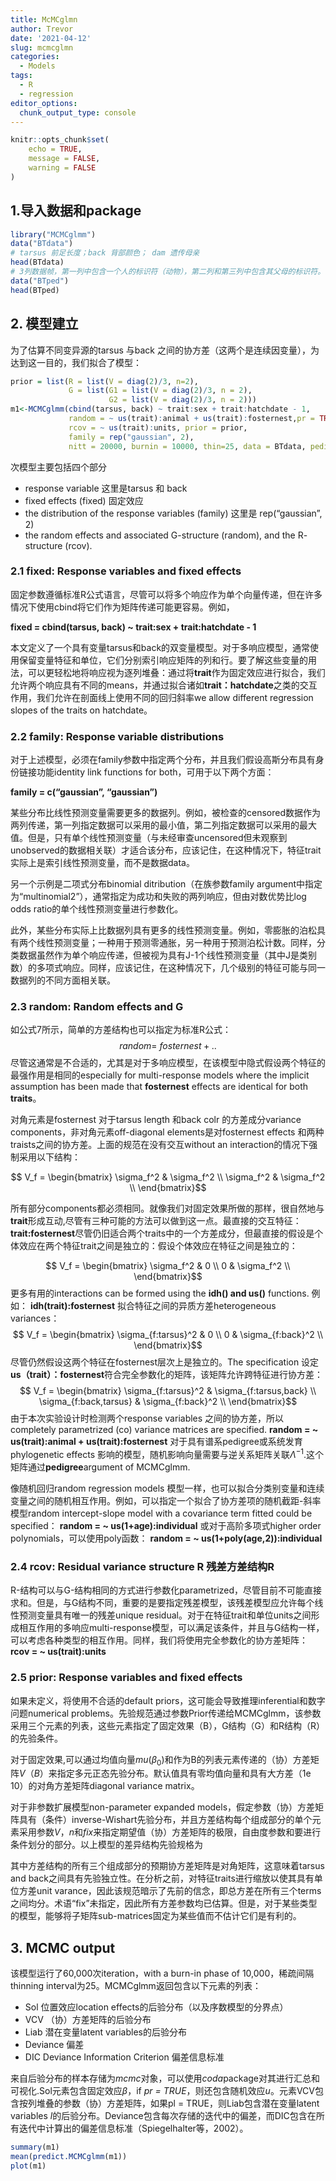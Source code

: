 ```yaml
---
title: McMCglmn
author: Trevor
date: '2021-04-12'
slug: mcmcglmn
categories:
  - Models
tags:
  - R
  - regression
editor_options: 
  chunk_output_type: console
---
```

```r
knitr::opts_chunk$set(
	echo = TRUE,
	message = FALSE,
	warning = FALSE
)
```

## 1.导入数据和package
```r
library("MCMCglmm")
data("BTdata")
# tarsus 前足长度；back 背部颜色； dam 遗传母亲
head(BTdata)
# 3列数据帧，第一列中包含一个人的标识符（动物），第二列和第三列中包含其父母的标识符。
data("BTped")
head(BTped)
```
## 2. 模型建立
为了估算不同变异源的tarsus 与back 之间的协方差（这两个是连续因变量），为达到这一目的，我们拟合了模型：
```r
prior = list(R = list(V = diag(2)/3, n=2),
             G = list(G1 = list(V = diag(2)/3, n = 2),
                      G2 = list(V = diag(2)/3, n = 2)))
m1<-MCMCglmm(cbind(tarsus, back) ~ trait:sex + trait:hatchdate - 1,
             random = ~ us(trait):animal + us(trait):fosternest,pr = TRUE,
             rcov = ~ us(trait):units, prior = prior,
             family = rep("gaussian", 2),
             nitt = 20000, burnin = 10000, thin=25, data = BTdata, pedigree=BTped)
```
次模型主要包括四个部分

* response variable           这里是tarsus 和 back
* fixed effects (fixed) 固定效应        
* the distribution of the response variables (family)  这里是 rep("gaussian", 2) 
* the random effects and associated G-structure (random), and the R- structure (rcov). 

### 2.1 fixed: Response variables and fixed effects
固定参数遵循标准R公式语言，尽管可以将多个响应作为单个向量传递，但在许多情况下使用cbind将它们作为矩阵传递可能更容易。例如，

**fixed = cbind(tarsus, back) ~ trait:sex + trait:hatchdate - 1**

本文定义了一个具有变量tarsus和back的双变量模型。对于多响应模型，通常使用保留变量特征和单位，它们分别索引响应矩阵的列和行。要了解这些变量的用法，可以更轻松地将响应视为逐列堆叠：通过将**trait**作为固定效应进行拟合，我们允许两个响应具有不同的means，并通过拟合诸如**trait：hatchdate**之类的交互作用，我们允许在剖面线上使用不同的回归斜率we allow different regression slopes of the traits on hatchdate。

### 2.2 family: Response variable distributions
对于上述模型，必须在family参数中指定两个分布，并且我们假设高斯分布具有身份链接功能identity link functions for both，可用于以下两个方面：

**family = c("gaussian", "gaussian")**

某些分布比线性预测变量需要更多的数据列。例如，被检查的censored数据作为两列传递，第一列指定数据可以采用的最小值，第二列指定数据可以采用的最大值。但是，只有单个线性预测变量（与未经审查uncensored但未观察到unobserved的数据相关联）才适合该分布，应该记住，在这种情况下，特征trait实际上是索引线性预测变量，而不是数据data。

另一个示例是二项式分布binomial ditribution（在族参数family argument中指定为“multinomial2”），通常指定为成功和失败的两列响应，但由对数优势比log odds ratio的单个线性预测变量进行参数化。

此外，某些分布实际上比数据列具有更多的线性预测变量。例如，零膨胀的泊松具有两个线性预测变量；一种用于预测零通胀，另一种用于预测泊松计数。同样，分类数据虽然作为单个响应传递，但被视为具有J-1个线性预测变量（其中J是类别数）的多项式响应。同样，应该记住，在这种情况下，几个级别的特征可能与同一数据列的不同方面相关联。

### 2.3 random: Random effects and G
如公式7所示，简单的方差结构也可以指定为标准R公式：
$$random = ~ fosternest + ..$$
尽管这通常是不合适的，尤其是对于多响应模型，在该模型中隐式假设两个特征的最强作用是相同的especially for multi-response models where the implicit assumption has been made that **fosternest** effects are identical for both **traits**。


对角元素是fosternest 对于tarsus length 和back colr 的方差成分variance components，非对角元素off-diagonal elements是对fosternest effects 和两种traists之间的协方差。上面的规范在没有交互without an interaction的情况下强制采用以下结构：

$$ V_f = \begin{bmatrix}
\sigma_f^2   & \sigma_f^2      \\
\sigma_f^2 & \sigma_f^2 \\
\end{bmatrix}$$

所有部分components都必须相同。就像我们对固定效果所做的那样，很自然地与**trait**形成互动,尽管有三种可能的方法可以做到这一点。最直接的交互特征：**trait:fosternest**尽管仍旧适合两个traits中的一个方差成分，但最直接的假设是个体效应在两个特征trait之间是独立的：假设个体效应在特征之间是独立的：

$$ V_f = \begin{bmatrix}
\sigma_f^2   & 0     \\
0            & \sigma_f^2 \\
\end{bmatrix}$$
更多有用的interactions can be formed using the **idh() and us()** functions. 例如：
**idh(trait):fosternest** 拟合特征之间的异质方差heterogeneous variances：
$$ V_f = \begin{bmatrix}
\sigma_{f:tarsus}^2   & 0     \\
0            & \sigma_{f:back}^2 \\
\end{bmatrix}$$
尽管仍然假设这两个特征在fosternest层次上是独立的。The specification 设定**us（trait）：fosternest**符合完全参数化的矩阵，该矩阵允许跨特征进行协方差：
$$ V_f = \begin{bmatrix}
\sigma_{f:tarsus}^2   & \sigma_{f:tarsus,back}      \\
\sigma_{f:back,tarsus}            & \sigma_{f:back}^2 \\
\end{bmatrix}$$
由于本次实验设计时检测两个response variables 之间的协方差，所以completely parametrized (co) variance matrices are specified.
**random = ~ us(trait):animal + us(trait):fosternest**
对于具有谱系pedigree或系统发育phylogenetic effects 影响的模型，随机影响向量需要与逆关系矩阵关联$\Lambda^{-1}$.这个矩阵通过**pedigree**argument of MCMCglmm. 

像随机回归random regression models 模型一样，也可以拟合分类别变量和连续变量之间的随机相互作用。例如，可以指定一个拟合了协方差项的随机截距-斜率模型random intercept-slope model with a covariance term fitted could be specified：
**random = ~ us(1+age):individual**
或对于高阶多项式higher order polynomials，可以使用poly函数：
**random = ~ us(1+poly(age,2)):individual**


### 2.4 rcov: Residual variance structure R 残差方差结构R
R-结构可以与G-结构相同的方式进行参数化parametrized，尽管目前不可能直接求和。但是，与G结构不同，重要的是要指定残差模型，该残差模型应允许每个线性预测变量具有唯一的残差unique residual。对于在特征trait和单位units之间形成相互作用的多响应multi-response模型，可以满足该条件，并且与G结构一样，可以考虑各种类型的相互作用。同样，我们将使用完全参数化的协方差矩阵：
**rcov = ~ us(trait):units**

### 2.5 prior: Response variables and fixed effects
如果未定义，将使用不合适的default priors，这可能会导致推理inferential和数字问题numerical problems。先验规范通过参数Prior传递给MCMCglmm，该参数采用三个元素的列表，这些元素指定了固定效果（B），G结构（G）和R结构（R）的先验条件。

对于固定效果,可以通过均值向量$mu(\beta_0)$和作为B的列表元素传递的（协）方差矩阵$V（B）$来指定多元正态先验分布。默认值具有零均值向量和具有大方差（1e 10）的对角方差矩阵diagonal variance matrix。

对于非参数扩展模型non-parameter expanded models，假定参数（协）方差矩阵具有（条件）inverse-Wishart先验分布，并且方差结构每个组成部分的单个元素采用参数$V$，$n$和$fix$来指定期望值（协）方差矩阵的极限，自由度参数和要进行条件划分的部分。以上模型的差异结构先验规格为

其中方差结构的所有三个组成部分的预期协方差矩阵是对角矩阵，这意味着tarsus and back之间具有先验独立性。在分析之前，对特征traits进行缩放以使其具有单位方差unit varance，因此该规范暗示了先前的信念，即总方差在所有三个terms之间均分。术语“fix”未指定，因此所有方差参数均已估算。但是，对于某些类型的模型，能够将子矩阵sub-matrices固定为某些值而不估计它们是有利的。

## 3. MCMC output
该模型运行了60,000次iteration，with a burn-in phase of 10,000，稀疏间隔thinning interval为25。MCMCglmm返回包含以下元素的列表：

* Sol 位置效应location effects的后验分布（以及序数模型的分界点）
* VCV （协）方差矩阵的后验分布
* Liab 潜在变量latent variables的后验分布
* Deviance 偏差
* DIC Deviance Information Criterion 偏差信息标准

来自后验分布的样本存储为*mcmc*对象，可以使用*coda*package对其进行汇总和可视化.Sol元素包含固定效应$\beta$，if *pr = TRUE*，则还包含随机效应$u$。元素VCV包含按列堆叠的参数（协）方差矩阵，如果pl = TRUE，则Liab包含潜在变量latent variables $l$的后验分布。Deviance包含每次存储的迭代中的偏差，而DIC包含在所有迭代中计算出的偏差信息标准（Spiegelhalter等，2002）。

```r
summary(m1)
mean(predict.MCMCglmm(m1))
plot(m1)
```















